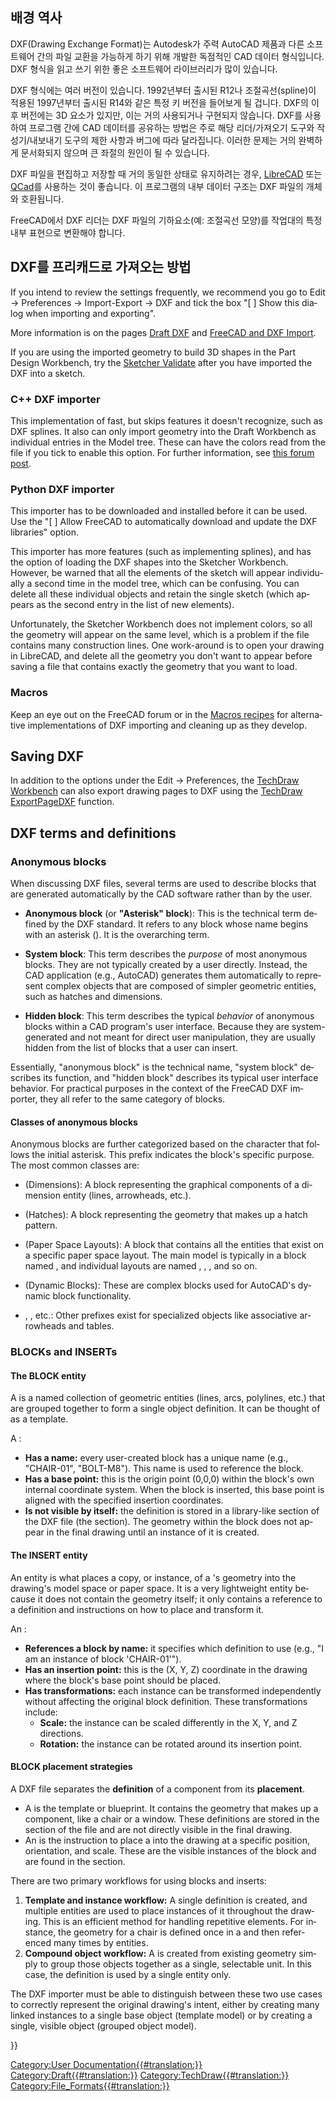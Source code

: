 <languages/>
{{TOCright}}

<span id="Background_history"></span>
== 배경 역사 ==

DXF(Drawing Exchange Format)는 Autodesk가 주력 AutoCAD 제품과 다른 소프트웨어 간의 파일 교환을 가능하게 하기 위해 개발한 독점적인 CAD 데이터 형식입니다. DXF 형식을 읽고 쓰기 위한 좋은 소프트웨어 라이브러리가 많이 있습니다.

DXF 형식에는 여러 버전이 있습니다. 1992년부터 출시된 R12나 조절곡선(spline)이 적용된 1997년부터 출시된 R14와 같은 특정 키 버전을 들어보게 될 겁니다. DXF의 이후 버전에는 3D 요소가 있지만, 이는 거의 사용되거나 구현되지 않습니다. DXF를 사용하여 프로그램 간에 CAD 데이터를 공유하는 방법은 주로 해당 리더/가져오기 도구와 작성기/내보내기 도구의 제한 사항과 버그에 따라 달라집니다. 이러한 문제는 거의 완벽하게 문서화되지 않으며 큰 좌절의 원인이 될 수 있습니다.

DXF 파일을 편집하고 저장할 때 거의 동일한 상태로 유지하려는 경우, [https://en.wikipedia.org/wiki/LibreCAD LibreCAD] 또는 [https://en.wikipedia.org/wiki/QCad QCad]를 사용하는 것이 좋습니다. 이 프로그램의 내부 데이터 구조는 DXF 파일의 개체와 호환됩니다.

FreeCAD에서 DXF 리더는 DXF 파일의 기하요소(예: 조절곡선 모양)를 작업대의 특정 내부 표현으로 변환해야 합니다.

<span id="Methods_for_importing_DXF_to_FreeCAD"></span>
== DXF를 프리캐드로 가져오는 방법 ==

<div lang="en" dir="ltr" class="mw-content-ltr">
If you intend to review the settings frequently, we recommend you go to Edit → Preferences → Import-Export → DXF and tick the box "[ ] Show this dialog when importing and exporting".
</div>

<div lang="en" dir="ltr" class="mw-content-ltr">
More information is on the pages [[Draft_DXF|Draft DXF]] and [[FreeCAD_and_DXF_Import|FreeCAD and DXF Import]].
</div>

<div lang="en" dir="ltr" class="mw-content-ltr">
If you are using the imported geometry to build 3D shapes in the Part Design Workbench, try the [[Sketcher_ValidateSketch|Sketcher Validate]] after you have imported the DXF into a sketch.
</div>

<div lang="en" dir="ltr" class="mw-content-ltr">
=== C++ DXF importer ===
</div>

<div lang="en" dir="ltr" class="mw-content-ltr">
This implementation of fast, but skips features it doesn't recognize, such as DXF splines. It also can only import geometry into the Draft Workbench as individual entries in the Model tree. These can have the colors read from the file if you tick to enable this option. For further information, see [https://forum.freecad.org/viewtopic.php?f=3&t=32493 this forum post].
</div>

<div lang="en" dir="ltr" class="mw-content-ltr">
=== Python DXF importer ===
</div>

<div lang="en" dir="ltr" class="mw-content-ltr">
This importer has to be downloaded and installed before it can be used. Use the "[ ] Allow FreeCAD to automatically download and update the DXF libraries" option.
</div>

<div lang="en" dir="ltr" class="mw-content-ltr">
This importer has more features (such as implementing splines), and has the option of loading the DXF shapes into the Sketcher Workbench. However, be warned that all the elements of the sketch will appear individually a second time in the model tree, which can be confusing. You can delete all these individual objects and retain the single sketch (which appears as the second entry in the list of new elements).
</div>

<div lang="en" dir="ltr" class="mw-content-ltr">
Unfortunately, the Sketcher Workbench does not implement colors, so all the geometry will appear on the same level, which is a problem if the file contains many construction lines. One work-around is to open your drawing in LibreCAD, and delete all the geometry you don't want to appear before saving a file that contains exactly the geometry that you want to load.
</div>

<div lang="en" dir="ltr" class="mw-content-ltr">
=== Macros ===
</div>

<div lang="en" dir="ltr" class="mw-content-ltr">
Keep an eye out on the FreeCAD forum or in the [[Macros_recipes|Macros recipes]] for alternative implementations of DXF importing and cleaning up as they develop.
</div>

<div lang="en" dir="ltr" class="mw-content-ltr">
== Saving DXF ==
</div>

<div lang="en" dir="ltr" class="mw-content-ltr">
In addition to the options under the Edit → Preferences, the [[TechDraw_Workbench|TechDraw Workbench]] can also export drawing pages to DXF using the [[TechDraw_ExportPageDXF|TechDraw ExportPageDXF]] function.
</div>


<div lang="en" dir="ltr" class="mw-content-ltr">
== DXF terms and definitions ==
</div>

<div lang="en" dir="ltr" class="mw-content-ltr">
=== Anonymous blocks ===
</div>

<div lang="en" dir="ltr" class="mw-content-ltr">
When discussing DXF files, several terms are used to describe blocks that are generated automatically by the CAD software rather than by the user.
</div> 

<div lang="en" dir="ltr" class="mw-content-ltr">
* '''Anonymous block''' (or '''"Asterisk" block'''): This is the technical term defined by the DXF standard. It refers to any block whose name begins with an asterisk ({{Incode|*}}). It is the overarching term.
</div>

<div lang="en" dir="ltr" class="mw-content-ltr">
* '''System block''': This term describes the ''purpose'' of most anonymous blocks. They are not typically created by a user directly. Instead, the CAD application (e.g., AutoCAD) generates them automatically to represent complex objects that are composed of simpler geometric entities, such as hatches and dimensions.
</div>

<div lang="en" dir="ltr" class="mw-content-ltr">
* '''Hidden block''': This term describes the typical ''behavior'' of anonymous blocks within a CAD program's user interface. Because they are system-generated and not meant for direct user manipulation, they are usually hidden from the list of blocks that a user can insert.
</div>

<div lang="en" dir="ltr" class="mw-content-ltr">
Essentially, "anonymous block" is the technical name, "system block" describes its function, and "hidden block" describes its typical user interface behavior. For practical purposes in the context of the FreeCAD DXF importer, they all refer to the same category of blocks.
</div>

<div lang="en" dir="ltr" class="mw-content-ltr">
==== Classes of anonymous blocks ====
</div>

<div lang="en" dir="ltr" class="mw-content-ltr">
Anonymous blocks are further categorized based on the character that follows the initial asterisk. This prefix indicates the block's specific purpose. The most common classes are:
</div>

<div lang="en" dir="ltr" class="mw-content-ltr">
* {{Incode|*D...}} (Dimensions): A block representing the graphical components of a dimension entity (lines, arrowheads, etc.).
* {{Incode|*X...}} (Hatches): A block representing the geometry that makes up a hatch pattern.
* {{Incode|*P...}} (Paper Space Layouts): A block that contains all the entities that exist on a specific paper space layout. The main model is typically in a block named {{Incode|*Model_Space}}, and individual layouts are named {{Incode|*Paper_Space}}, {{Incode|*Paper_Space0}}, {{Incode|*Paper_Space1}}, and so on.
* {{Incode|*U...}} (Dynamic Blocks): These are complex blocks used for AutoCAD's dynamic block functionality.
* {{Incode|*E...}}, {{Incode|*T...}}, etc.: Other prefixes exist for specialized objects like associative arrowheads and tables.
</div>

<div lang="en" dir="ltr" class="mw-content-ltr">
=== BLOCKs and INSERTs ===
</div>

<div lang="en" dir="ltr" class="mw-content-ltr">
==== The BLOCK entity ====
</div>

<div lang="en" dir="ltr" class="mw-content-ltr">
A {{Incode|BLOCK}} is a named collection of geometric entities (lines, arcs, polylines, etc.) that are grouped together to form a single object definition. It can be thought of as a template.
</div>

<div lang="en" dir="ltr" class="mw-content-ltr">
A {{Incode|BLOCK}}:
* '''Has a name:''' every user-created block has a unique name (e.g., "CHAIR-01", "BOLT-M8"). This name is used to reference the block.
* '''Has a base point:''' this is the origin point (0,0,0) within the block's own internal coordinate system. When the block is inserted, this base point is aligned with the specified insertion coordinates.
* '''Is not visible by itself:''' the {{Incode|BLOCK}} definition is stored in a library-like section of the DXF file (the {{Incode|BLOCKS}} section). The geometry within the block does not appear in the final drawing until an instance of it is created.
</div>

<div lang="en" dir="ltr" class="mw-content-ltr">
==== The INSERT entity ====
</div>

<div lang="en" dir="ltr" class="mw-content-ltr">
An {{Incode|INSERT}} entity is what places a copy, or instance, of a {{Incode|BLOCK}}'s geometry into the drawing's model space or paper space. It is a very lightweight entity because it does not contain the geometry itself; it only contains a reference to a {{Incode|BLOCK}} definition and instructions on how to place and transform it.
</div>

<div lang="en" dir="ltr" class="mw-content-ltr">
An {{Incode|INSERT}}:
* '''References a block by name:''' it specifies which {{Incode|BLOCK}} definition to use (e.g., "I am an instance of block 'CHAIR-01'").
* '''Has an insertion point:''' this is the (X, Y, Z) coordinate in the drawing where the block's base point should be placed.
* '''Has transformations:''' each instance can be transformed independently without affecting the original block definition. These transformations include:
** '''Scale:''' the instance can be scaled differently in the X, Y, and Z directions.
** '''Rotation:''' the instance can be rotated around its insertion point.
</div>

<div lang="en" dir="ltr" class="mw-content-ltr">
==== BLOCK placement strategies ====
</div>

<div lang="en" dir="ltr" class="mw-content-ltr">
A DXF file separates the '''definition''' of a component from its '''placement'''.
</div>

<div lang="en" dir="ltr" class="mw-content-ltr">
* A {{Incode|BLOCK}} is the template or blueprint. It contains the geometry that makes up a component, like a chair or a window. These definitions are stored in the {{Incode|BLOCKS}} section of the file and are not directly visible in the final drawing.
* An {{Incode|INSERT}} is the instruction to place a {{Incode|BLOCK}} into the drawing at a specific position, orientation, and scale. These are the visible instances of the block and are found in the {{Incode|ENTITIES}} section.
</div>

<div lang="en" dir="ltr" class="mw-content-ltr">
There are two primary workflows for using blocks and inserts:
</div>

<div lang="en" dir="ltr" class="mw-content-ltr">
# '''Template and instance workflow:''' A single {{Incode|BLOCK}} definition is created, and multiple {{Incode|INSERT}} entities are used to place instances of it throughout the drawing. This is an efficient method for handling repetitive elements. For instance, the geometry for a chair is defined once in a {{Incode|BLOCK}} and then referenced many times by {{Incode|INSERT}} entities.
# '''Compound object workflow:''' A {{Incode|BLOCK}} is created from existing geometry simply to group those objects together as a single, selectable unit. In this case, the {{Incode|BLOCK}} definition is used by a single {{Incode|INSERT}} entity only.
</div>

<div lang="en" dir="ltr" class="mw-content-ltr">
The DXF importer must be able to distinguish between these two use cases to correctly represent the original drawing's intent, either by creating many linked instances to a single base object (template model) or by creating a single, visible object (grouped object model).
</div>


{{Userdocnavi{{#translation:}}}}
[[Category:User Documentation{{#translation:}}]]
[[Category:Draft{{#translation:}}]]
[[Category:TechDraw{{#translation:}}]]
[[Category:File_Formats{{#translation:}}]]